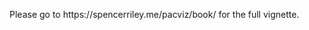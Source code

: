 %\VignetteEngine{knitr}
%\VignetteIndexEntry{pacviz vignette}

Please go to https://spencerriley.me/pacviz/book/ for the full vignette.

